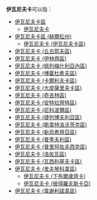'''伊瓦尼夫卡'''可以指：
* [[伊瓦尼夫卡區|伊瓦尼夫卡區]]
** [[伊瓦尼夫卡|伊瓦尼夫卡]]
* [[伊瓦尼夫卡區_(赫爾松州)|伊瓦尼夫卡區 (赫爾松州)]]
** [[伊瓦尼夫卡_(伊瓦尼夫卡區)|伊瓦尼夫卡 (伊瓦尼夫卡區)]]
* [[伊瓦尼夫卡_(丘古耶夫區)|伊瓦尼夫卡 (丘古耶夫區)]]
* [[伊瓦尼夫卡_(伊林齊區)|伊瓦尼夫卡 (伊林齊區)]]
* [[伊瓦尼夫卡_(佩列梅什利亞內區)|伊瓦尼夫卡 (佩列梅什利亞內區)]]
* [[伊瓦尼夫卡_(博霍杜希夫區)|伊瓦尼夫卡 (博霍杜希夫區)]]
* [[伊瓦尼夫卡_(卡爾利夫卡區)|伊瓦尼夫卡 (卡爾利夫卡區)]]
* [[伊瓦尼夫卡_(大皮薩里夫卡區)|伊瓦尼夫卡 (大皮薩里夫卡區)]]
* [[伊瓦尼夫卡_(奇吉林區)|伊瓦尼夫卡 (奇吉林區)]]
* [[伊瓦尼夫卡_(安特拉齊特區)|伊瓦尼夫卡 (安特拉齊特區)]]
* [[伊瓦尼夫卡_(尼科波爾區)|伊瓦尼夫卡 (尼科波爾區)]]
* [[伊瓦尼夫卡_(捷列博夫利亞區)|伊瓦尼夫卡 (捷列博夫利亞區)]]
* [[伊瓦尼夫卡_(斯韋特洛沃茨克區)|伊瓦尼夫卡 (斯韋特洛沃茨克區)]]
* [[伊瓦尼夫卡_(新烏希齊亞區)|伊瓦尼夫卡 (新烏希齊亞區)]]
* [[伊瓦尼夫卡_(普季夫利區)|伊瓦尼夫卡 (普季夫利區)]]
* [[伊瓦尼夫卡_(普里阿佐夫西克區)|伊瓦尼夫卡 (普里阿佐夫西克區)]]
* [[伊瓦尼夫卡_(洛佐瓦區)|伊瓦尼夫卡 (洛佐瓦區)]]
* [[伊瓦尼夫卡_(瓦西利基夫卡區)|伊瓦尼夫卡 (瓦西利基夫卡區)]]
* [[伊瓦尼夫卡_(舍夫琴科韋區)|伊瓦尼夫卡 (舍夫琴科韋區)]]
** [[伊瓦尼夫卡_(下布爾盧齊卡)|伊瓦尼夫卡 (下布爾盧齊卡)]]
** [[伊瓦尼夫卡_(彼得羅夫斯卡亞)|伊瓦尼夫卡 (彼得羅夫斯卡亞)]]
* [[伊瓦尼夫卡_(韋謝利諾韋區)|伊瓦尼夫卡 (韋謝利諾韋區)]]
{{消歧義|Cat=五字地名消歧義}}